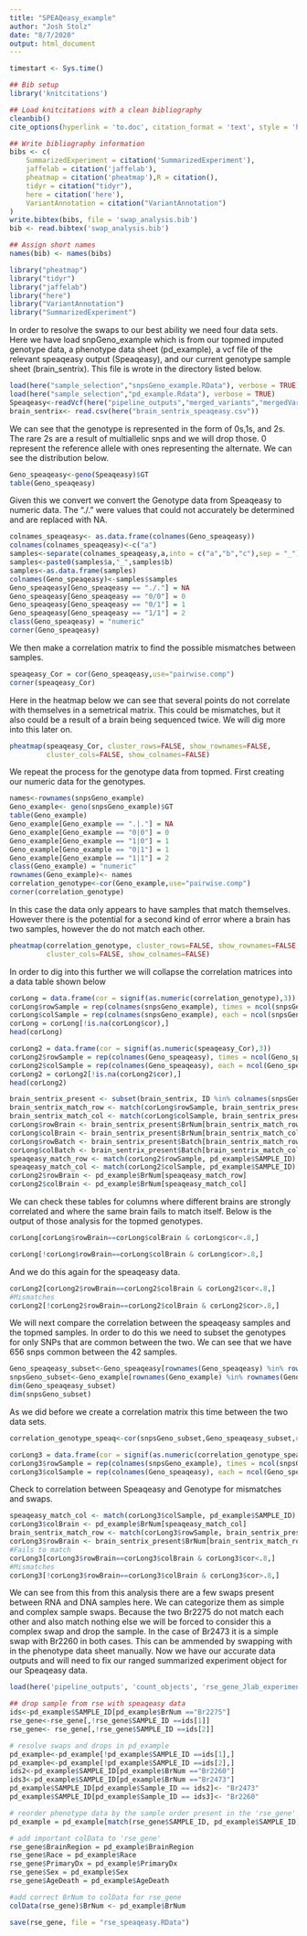 ```yaml
---
title: "SPEAQeasy_example"
author: "Josh Stolz"
date: "8/7/2020"
output: html_document
---
```



```r
timestart <- Sys.time()

## Bib setup
library('knitcitations')

## Load knitcitations with a clean bibliography
cleanbib()
cite_options(hyperlink = 'to.doc', citation_format = 'text', style = 'html')

## Write bibliography information
bibs <- c(
    SummarizedExperiment = citation('SummarizedExperiment'),
    jaffelab = citation('jaffelab'),
    pheatmap = citation('pheatmap'),R = citation(),
    tidyr = citation("tidyr"),
    here = citation('here'),
    VariantAnnotation = citation("VariantAnnotation")
)
write.bibtex(bibs, file = 'swap_analysis.bib')
bib <- read.bibtex('swap_analysis.bib')

## Assign short names
names(bib) <- names(bibs)
```

```r
library("pheatmap")
library("tidyr")
library("jaffelab")
library("here")
library("VariantAnnotation")
library("SummarizedExperiment")
```


In order to resolve the swaps to our best ability we need four data sets. Here we have load snpGeno_example which is from our topmed imputed genotype data, a phenotype data sheet (pd_example), a vcf file of the relevant speaqeasy output (Speaqeasy), and our current genotype sample sheet (brain_sentrix). This file is wrote in the directory listed below.

```r
load(here("sample_selection","snpsGeno_example.RData"), verbose = TRUE)
load(here("sample_selection","pd_example.Rdata"), verbose = TRUE)
Speaqeasy<-readVcf(here("pipeline_outputs","merged_variants","mergedVariants.vcf.gz"),genome="hg38")
brain_sentrix<- read.csv(here("brain_sentrix_speaqeasy.csv"))
```
We can see that the genotype is represented in the form of 0s,1s, and 2s. The rare 2s are a result of multiallelic snps and we will drop those. 0 represent the reference allele with ones representing the alternate. We can see the distribution below.
```r
Geno_speaqeasy<-geno(Speaqeasy)$GT
table(Geno_speaqeasy)
```

Given this we convert we convert the Genotype data from Speaqeasy to numeric data. The "./." were values that could not accurately be determined and are replaced with NA.
```r
colnames_speaqeasy<- as.data.frame(colnames(Geno_speaqeasy))
colnames(colnames_speaqeasy)<-c("a")
samples<-separate(colnames_speaqeasy,a,into = c("a","b","c"),sep = "_")
samples<-paste0(samples$a,"_",samples$b)
samples<-as.data.frame(samples)
colnames(Geno_speaqeasy)<-samples$samples
Geno_speaqeasy[Geno_speaqeasy == "./."] = NA
Geno_speaqeasy[Geno_speaqeasy == "0/0"] = 0
Geno_speaqeasy[Geno_speaqeasy == "0/1"] = 1
Geno_speaqeasy[Geno_speaqeasy == "1/1"] = 2
class(Geno_speaqeasy) = "numeric"
corner(Geno_speaqeasy)
```
We then make a correlation matrix to find the possible mismatches between samples.
```r
speaqeasy_Cor = cor(Geno_speaqeasy,use="pairwise.comp")
corner(speaqeasy_Cor)
```

Here in the heatmap below we can see that several points do not correlate with themselves in a semetrical matrix. This could be mismatches, but it also could be a result of a brain being sequenced twice. We will dig more into this later on.
```r
pheatmap(speaqeasy_Cor, cluster_rows=FALSE, show_rownames=FALSE,
         cluster_cols=FALSE, show_colnames=FALSE)
```



We repeat the process for the genotype data from topmed. First creating our numeric data for the genotypes.
```r
names<-rownames(snpsGeno_example)
Geno_example<- geno(snpsGeno_example)$GT
table(Geno_example)
Geno_example[Geno_example == ".|."] = NA
Geno_example[Geno_example == "0|0"] = 0
Geno_example[Geno_example == "1|0"] = 1
Geno_example[Geno_example == "0|1"] = 1
Geno_example[Geno_example == "1|1"] = 2
class(Geno_example) = "numeric"
rownames(Geno_example)<- names
correlation_genotype<-cor(Geno_example,use="pairwise.comp")
corner(correlation_genotype)
```

In this case the data only appears to have samples that match themselves. However there is the potential for a second kind of error where a brain has two samples, however the do not match each other. 
```r
pheatmap(correlation_genotype, cluster_rows=FALSE, show_rownames=FALSE,
         cluster_cols=FALSE, show_colnames=FALSE)
```

In order to dig into this further we will collapse the correlation matrices into a data table shown below
```r
corLong = data.frame(cor = signif(as.numeric(correlation_genotype),3))
corLong$rowSample = rep(colnames(snpsGeno_example), times = ncol(snpsGeno_example))
corLong$colSample = rep(colnames(snpsGeno_example), each = ncol(snpsGeno_example))
corLong = corLong[!is.na(corLong$cor),]
head(corLong)
```

```r
corLong2 = data.frame(cor = signif(as.numeric(speaqeasy_Cor),3))
corLong2$rowSample = rep(colnames(Geno_speaqeasy), times = ncol(Geno_speaqeasy))
corLong2$colSample = rep(colnames(Geno_speaqeasy), each = ncol(Geno_speaqeasy))
corLong2 = corLong2[!is.na(corLong2$cor),]
head(corLong2)
```

```r
brain_sentrix_present <- subset(brain_sentrix, ID %in% colnames(snpsGeno_example))
brain_sentrix_match_row <- match(corLong$rowSample, brain_sentrix_present$ID)
brain_sentrix_match_col <- match(corLong$colSample, brain_sentrix_present$ID)
corLong$rowBrain <- brain_sentrix_present$BrNum[brain_sentrix_match_row]
corLong$colBrain <- brain_sentrix_present$BrNum[brain_sentrix_match_col]
corLong$rowBatch <- brain_sentrix_present$Batch[brain_sentrix_match_row]
corLong$colBatch <- brain_sentrix_present$Batch[brain_sentrix_match_col]
speaqeasy_match_row <- match(corLong2$rowSample, pd_example$SAMPLE_ID)
speaqeasy_match_col <- match(corLong2$colSample, pd_example$SAMPLE_ID)
corLong2$rowBrain <- pd_example$BrNum[speaqeasy_match_row]
corLong2$colBrain <- pd_example$BrNum[speaqeasy_match_col]
```

We can check these tables for columns where different brains are strongly correlated and where the same brain fails to match itself. Below is the output of those analysis for the topmed genotypes.
```r
corLong[corLong$rowBrain==corLong$colBrain & corLong$cor<.8,]

corLong[!corLong$rowBrain==corLong$colBrain & corLong$cor>.8,]
```

And we do this again for the speaqeasy data.
```r
corLong2[corLong2$rowBrain==corLong2$colBrain & corLong2$cor<.8,]
#Mismatches
corLong2[!corLong2$rowBrain==corLong2$colBrain & corLong2$cor>.8,]
```
We will next compare the correlation between the speaqeasy samples and the topmed samples. In order to do this we need to subset the genotypes for only SNPs that are common between the two. We can see that we have 656 snps common between the 42 samples.
```r
Geno_speaqeasy_subset<-Geno_speaqeasy[rownames(Geno_speaqeasy) %in% rownames(Geno_example),]
snpsGeno_subset<-Geno_example[rownames(Geno_example) %in% rownames(Geno_speaqeasy_subset),]
dim(Geno_speaqeasy_subset)
dim(snpsGeno_subset)
```

As we did before we create a correlation matrix this time between the two data sets. 
```r
correlation_genotype_speaq<-cor(snpsGeno_subset,Geno_speaqeasy_subset,use="pairwise.comp")
```


```r
corLong3 = data.frame(cor = signif(as.numeric(correlation_genotype_speaq),3))
corLong3$rowSample = rep(colnames(snpsGeno_example), times = ncol(snpsGeno_example))
corLong3$colSample = rep(colnames(Geno_speaqeasy), each = ncol(Geno_speaqeasy))
```

Check to correlation between Speaqeasy and Genotype for mismatches and swaps.
```r
speaqeasy_match_col <- match(corLong3$colSample, pd_example$SAMPLE_ID)
corLong3$colBrain <- pd_example$BrNum[speaqeasy_match_col]
brain_sentrix_match_row <- match(corLong3$rowSample, brain_sentrix_present$ID)
corLong3$rowBrain <- brain_sentrix_present$BrNum[brain_sentrix_match_row]
#Fails to match 
corLong3[corLong3$rowBrain==corLong3$colBrain & corLong3$cor<.8,]
#Mismatches
corLong3[!corLong3$rowBrain==corLong3$colBrain & corLong3$cor>.8,]
```

We can see from this from this analysis there are a few swaps present between RNA and DNA samples here. We can categorize them as simple and complex sample swaps. Because the two Br2275 do not match each other and also match nothing else we will be forced to consider this a complex swap and drop the sample. In the case of Br2473 it is a simple swap with Br2260 in both cases. This can be ammended by swapping with in the phenotype data sheet manually. Now we have our accurate data outputs and will need to fix our ranged summarized experiment object for our Speaqeasy data.

```r
load(here('pipeline_outputs', 'count_objects', 'rse_gene_Jlab_experiment_n42.Rdata'))

## drop sample from rse with speaqeasy data
ids<-pd_example$SAMPLE_ID[pd_example$BrNum =="Br2275"]
rse_gene<-rse_gene[,!rse_gene$SAMPLE_ID ==ids[1]]
rse_gene<- rse_gene[,!rse_gene$SAMPLE_ID ==ids[2]]

# resolve swaps and drops in pd_example
pd_example<-pd_example[!pd_example$SAMPLE_ID ==ids[1],]
pd_example<-pd_example[!pd_example$SAMPLE_ID ==ids[2],]
ids2<-pd_example$SAMPLE_ID[pd_example$BrNum =="Br2260"]
ids3<-pd_example$SAMPLE_ID[pd_example$BrNum =="Br2473"]
pd_example$SAMPLE_ID[pd_example$Sample_ID == ids2]<- "Br2473"
pd_example$SAMPLE_ID[pd_example$Sample_ID == ids3]<- "Br2260"

# reorder phenotype data by the sample order present in the 'rse_gene' object
pd_example = pd_example[match(rse_gene$SAMPLE_ID, pd_example$SAMPLE_ID),]

# add important colData to 'rse_gene'
rse_gene$BrainRegion = pd_example$BrainRegion
rse_gene$Race = pd_example$Race
rse_gene$PrimaryDx = pd_example$PrimaryDx
rse_gene$Sex = pd_example$Sex
rse_gene$AgeDeath = pd_example$AgeDeath

#add correct BrNum to colData for rse_gene
colData(rse_gene)$BrNum <- pd_example$BrNum

save(rse_gene, file = "rse_speaqeasy.RData")
```


